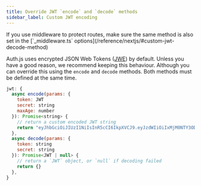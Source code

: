 ```yaml
---
title: Override JWT `encode` and `decode` methods
sidebar_label: Custom JWT encoding
---
```



<Callout type="warning">
If you use middleware to protect routes, make sure the same method is also set in the [`_middleware.ts` options](/reference/nextjs/#custom-jwt-decode-method)
</Callout>

Auth.js uses encrypted JSON Web Tokens ([JWE](https://datatracker.ietf.org/doc/html/rfc7516)) by default. Unless you have a good reason, we recommend keeping this behaviour. Although you can override this using the `encode` and `decode` methods. Both methods must be defined at the same time.

```js
jwt: {
  async encode(params: {
    token: JWT
    secret: string
    maxAge: number
  }): Promise<string> {
    // return a custom encoded JWT string
    return "eyJhbGciOiJIUzI1NiIsInR5cCI6IkpXVCJ9.eyJzdWIiOiIxMjM0NTY3ODkwIiwibmFtZSI6IkpvaG4gRG9lIiwiaWF0IjoxNTE2MjM5MDIyfQ.SflKxwRJSMeKKF2QT4fwpMeJf36POk6yJV_adQssw5c"
  },
  async decode(params: {
    token: string
    secret: string
  }): Promise<JWT | null> {
    // return a `JWT` object, or `null` if decoding failed
    return {}
  },
}
```

